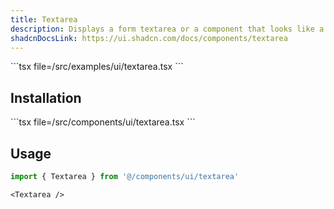 ```yaml
---
title: Textarea
description: Displays a form textarea or a component that looks like a textarea.
shadcnDocsLink: https://ui.shadcn.com/docs/components/textarea
---
```


<ComponentPreview component="textarea">
  ```tsx file=<rootDir>/src/examples/ui/textarea.tsx
  ```
</ComponentPreview>

## Installation

<Installation component="textarea">
  ```tsx file=<rootDir>/src/components/ui/textarea.tsx
  ```
</Installation>

## Usage

```ts
import { Textarea } from '@/components/ui/textarea'
```

```tsx
<Textarea />
```